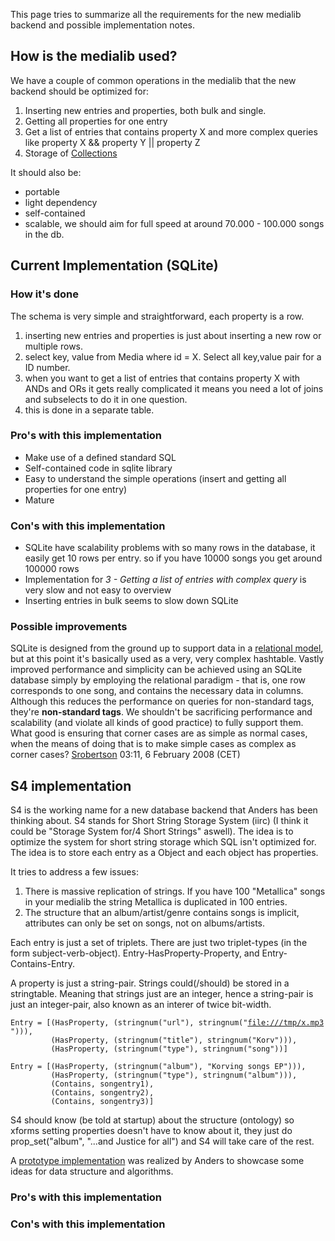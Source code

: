 This page tries to summarize all the requirements for the new medialib backend and possible implementation notes.

== How is the medialib used? ==
We have a couple of common operations in the medialib that the new backend should be optimized for:

# Inserting new entries and properties, both bulk and single.
# Getting all properties for one entry
# Get a list of entries that contains property X and more complex queries like property X && property Y || property Z
# Storage of [[Collections]]

It should also be:

* portable
* light dependency
* self-contained
* scalable, we should aim for full speed at around 70.000 - 100.000 songs in the db.

== Current Implementation (SQLite) ==

=== How it's done ===

The schema is very simple and straightforward, each property is a row. 

# inserting new entries and properties is just about inserting a new row or multiple rows.
# select key, value from Media where id = X. Select all key,value pair for a ID number.
# when you want to get a list of entries that contains property X with ANDs and ORs it gets really complicated it means you need a lot of joins and subselects to do it in one question.
# this is done in a separate table.

=== Pro's with this implementation ===
* Make use of a defined standard SQL
* Self-contained code in sqlite library
* Easy to understand the simple operations (insert and getting all properties for one entry)
* Mature

=== Con's with this implementation ===
* SQLite have scalability problems with so many rows in the database, it easily get 10 rows per entry. so if you have 10000 songs you get around 100000 rows
* Implementation for ''3 - Getting a list of entries with complex query'' is very slow and not easy to overview
* Inserting entries in bulk seems to slow down SQLite

=== Possible improvements ===

SQLite is designed from the ground up to support data in a  [http://en.wikipedia.org/wiki/Relational_model relational model],  but at this point it's basically used as a very, very complex hashtable.  Vastly improved performance and simplicity can be achieved using an SQLite database simply by employing the relational paradigm - that is, one row corresponds to one song, and contains the necessary data in columns.  Although this reduces the performance on queries for non-standard tags, they're '''non-standard tags'''.  We shouldn't be sacrificing performance and scalability (and violate all kinds of good practice) to fully support them.  What good is ensuring that corner cases are as simple as normal cases, when the means of doing that is to make simple cases as complex as corner cases?  [[User:Srobertson|Srobertson]] 03:11, 6 February 2008 (CET)

== S4 implementation ==

S4 is the working name for a new database backend that Anders has been thinking about. S4 stands for Short String Storage System (iirc) (I think it could be "Storage System for/4 Short Strings" aswell). The idea is to optimize the system for short string storage which SQL isn't optimized for. The idea is to store each entry as a Object and each object has properties.

It tries to address a few issues:
# There is massive replication of strings. If you have 100 "Metallica" songs in your medialib the string Metallica is duplicated in 100 entries.
# The structure that an album/artist/genre contains songs is implicit, attributes can only be set on songs, not on albums/artists.


Each entry is just a set of triplets. There are just two triplet-types (in the form subject-verb-object). Entry-HasProperty-Property, and Entry-Contains-Entry.

A property is just a string-pair. Strings could(/should) be stored in a stringtable. Meaning that strings just are an integer, hence a string-pair is just an integer-pair, also known as an interer of twice bit-width.

 Entry = [(HasProperty, (stringnum("url"), stringnum("file:///tmp/x.mp3"))),
          (HasProperty, (stringnum("title"), stringnum("Korv"))),
          (HasProperty, (stringnum("type"), stringnum("song"))]

 Entry = [(HasProperty, (stringnum("album"), "Korving songs EP"))),
          (HasProperty, (stringnum("type"), stringnum("album"))),
          (Contains, songentry1),
          (Contains, songentry2),
          (Contains, songentry3)]


S4 should know (be told at startup) about the structure (ontology) so xforms setting properties doesn't have to know about it, they just do prop_set("album", "...and Justice for all") and S4 will take care of the rest.

A [http://git.0x63.nu/?p=s4.git;a=summary prototype implementation] was realized by Anders to showcase some ideas for data structure and algorithms.

=== Pro's with this implementation ===

=== Con's with this implementation ===